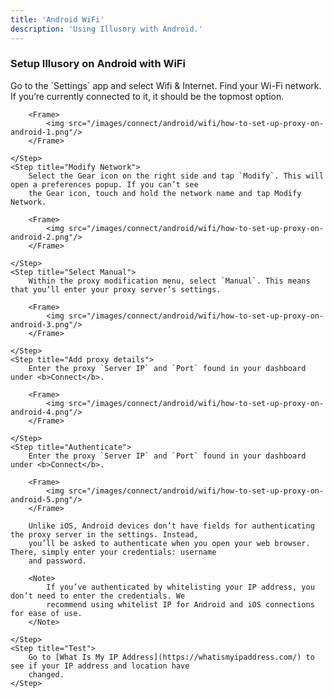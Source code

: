 ```yaml
---
title: 'Android WiFi'
description: 'Using Illusory with Android.'
---
```


### Setup Illusory on Android with WiFi

<Steps>
    <Step title="Find WiFi Network">
        Go to the `Settings` app and select Wifi & Internet. Find your Wi-Fi network. If you’re currently connected to
        it, it should be the topmost option.

        <Frame>
            <img src="/images/connect/android/wifi/how-to-set-up-proxy-on-android-1.png"/>
        </Frame>

    </Step>
    <Step title="Modify Network">
        Select the Gear icon on the right side and tap `Modify`. This will open a preferences popup. If you can’t see
        the Gear icon, touch and hold the network name and tap Modify Network.

        <Frame>
            <img src="/images/connect/android/wifi/how-to-set-up-proxy-on-android-2.png"/>
        </Frame>

    </Step>
    <Step title="Select Manual">
        Within the proxy modification menu, select `Manual`. This means that you’ll enter your proxy server’s settings.

        <Frame>
            <img src="/images/connect/android/wifi/how-to-set-up-proxy-on-android-3.png"/>
        </Frame>

    </Step>
    <Step title="Add proxy details">
        Enter the proxy `Server IP` and `Port` found in your dashboard under <b>Connect</b>.

        <Frame>
            <img src="/images/connect/android/wifi/how-to-set-up-proxy-on-android-4.png"/>
        </Frame>

    </Step>
    <Step title="Authenticate">
        Enter the proxy `Server IP` and `Port` found in your dashboard under <b>Connect</b>.

        <Frame>
            <img src="/images/connect/android/wifi/how-to-set-up-proxy-on-android-5.png"/>
        </Frame>

        Unlike iOS, Android devices don’t have fields for authenticating the proxy server in the settings. Instead,
        you’ll be asked to authenticate when you open your web browser. There, simply enter your credentials: username
        and password.

        <Note>
            If you’ve authenticated by whitelisting your IP address, you don’t need to enter the credentials. We
            recommend using whitelist IP for Android and iOS connections for ease of use.
        </Note>

    </Step>
    <Step title="Test">
        Go to [What Is My IP Address](https://whatismyipaddress.com/) to see if your IP address and location have
        changed.
    </Step>
</Steps>